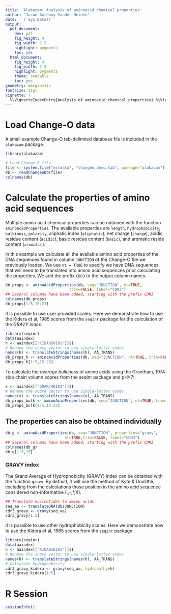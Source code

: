 ```yaml
---
title: 'Alakazam: Analysis of aminoacid chemical properties'
author: "Jason Anthony Vander Heiden"
date: '`r Sys.Date()`'
output:
  pdf_document:
    dev: pdf
    fig_height: 4
    fig_width: 7.5
    highlight: pygments
    toc: yes
  html_document:
    fig_height: 4
    fig_width: 7.5
    highlight: pygments
    theme: readable
    toc: yes
geometry: margin=1in
fontsize: 11pt
vignette: |
  %\VignetteIndexEntry{Analysis of aminoacid chemical properties} %\VignetteEngine{knitr::rmarkdown} %\usepackage[utf8]{inputenc}
---
```




# Load Change-O data #

A small example Change-O tab-delimited database file is included in the 
`alakazam` package. 

```r
library(alakazam)

# Load Change-O file
file <- system.file("extdata", "changeo_demo.tab", package="alakazam")
db <- readChangeoDb(file)
colnames(db)
```

# Calculate the properties of amino acid sequences #

Multiple amino acid chemical properties can be obtained with the function `aminoAcidProperties`. The available properties are `length`, `hydrophobicity`, `bulkiness`, `polarity`, aliphatic index (`aliphatic`), net charge (`charge`), acidic residue content (`acidic`), basic residue content (`basic`), and aromatic reside content (`aromatic`).

In this example we calculate all the available amino acid properties of the DNA sequences found in column `JUNCTION` of the Change-O file we previously loaded. We use `nt = TRUE` to specify we have DNA sequences that will need to be translated into amino acid sequences prior calculating the properties. We add the prefix `CDR3` to the output column names.

```r
db_props <- aminoAcidProperties(db, seq="JUNCTION", nt=TRUE,
                            trim=FALSE, label="CDR3")
## Several columns have been added, starting with the prefix CDR3
colnames(db_props)
db_props[1:5,15:23]
```

It is possible to use user provided scales. Here we demonstrate how to use the Kidera et al, 1985 scores from the `seqinr` package for the calculation of the *GRAVY index*.

```r
library(seqinr)
data(aaindex)
h <- aaindex[["KIDA850101"]]$I
# Rename the score vector to use single-letter codes
names(h) <- translateStrings(names(h), AA_TRANS)
db_props_h <- aminoAcidProperties(db, seq="JUNCTION", nt=TRUE, trim=FALSE, label="CDR3", hydropathy=h)
db_props_h[1:5,15:23]
```

To calculate the *average bulkiness* of amino acids using the Grantham, 1974 side chain volumn scores from the seqinr package and pH=7:

```r
x <- aaindex[["GRAR740103"]]$I
# Rename the score vector to use single-letter codes
names(x) <- translateStrings(names(x), AA_TRANS)
db_props_bulk <- aminoAcidProperties(db, seq="JUNCTION", nt=TRUE, trim=FALSE, label="CDR3", bulkiness=x, pH=7.0)
db_props_bulk[1:5,15:23]
```

## The properties can also be obtained individually ##

```r
db_g <- aminoAcidProperties(db, seq="JUNCTION", properties="gravy",
                          nt=TRUE,trim=FALSE, label="CDR3")
## Several columns have been added, starting with the prefix CDR3
colnames(db_g)
db_g[1:5,15]
```

### GRAVY index ###

The Grand Average of Hydrophobicity (GRAVY) index can be obtained with  the function `gravy`. By default, it will use the method of Kyte & Doolittle, excluding from the calculations those position in the amino acid sequence considered non-informative (.,-,*,X).

```r
## Translate nucleotides to amino acids
seq_aa <- translateDNA(db$JUNCTION)
cdr3_gravy <- gravy(seq_aa)
cdr3_gravy[1:5]
```

It is possible to use other hydrophobicity scales. Here we demonstrate how to use the Kidera et al, 1985 scores from the `seqinr` package

```r
library(seqinr)
data(aaindex)
h <- aaindex[["KIDA850101"]]$I
# Rename the score vector to use single-letter codes
names(h) <- translateStrings(names(h), AA_TRANS)
# Calculate hydrophobicity
cdr3_gravy_kidera <- gravy(seq_aa, hydropathy=h)
cdr3_gravy_kidera[1:5]
```

# R Session #

```r
sessionInfo()
```

